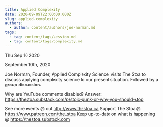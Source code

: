 ```yaml
---
title: Applied Complexity
date: 2020-09-09T22:00:00.000Z
slug: applied-complexity
authors:
  - author: content/authors/joe-norman.md
tags:
  - tag: content/tags/session.md
  - tag: content/tags/complexity.md
---
```






Thu Sep 10 2020

September 10th, 2020

Joe Norman, Founder, Applied Complexity Science, visits The Stoa to discuss applying complexity science to our present situation. Followed by a group discussion.

Why are YouTube comments disabled? Answer: https://thestoa.substack.com/p/stoic-punk-or-why-you-should-stop

See more events @ out http://www.thestoa.ca
Support The Stoa @ https://www.patreon.com/the_stoa
Keep up-to-date on what is happening @ https://thestoa.substack.com


